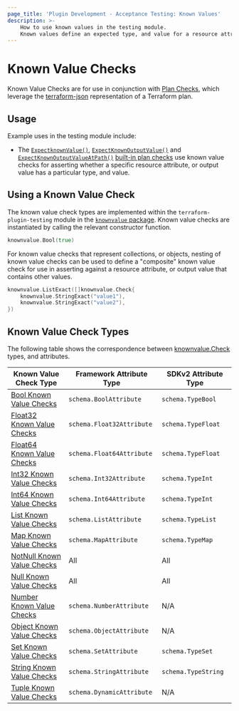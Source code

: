 ```yaml
---
page_title: 'Plugin Development - Acceptance Testing: Known Values'
description: >-
    How to use known values in the testing module.
    Known values define an expected type, and value for a resource attribute, or output value in a Terraform plan for use in Plan Checks.
---
```


# Known Value Checks

Known Value Checks are for use in conjunction with [Plan Checks](/terraform/plugin/testing/acceptance-tests/plan-checks), which leverage the [terraform-json](https://pkg.go.dev/github.com/hashicorp/terraform-json) representation of a Terraform plan.

## Usage

Example uses in the testing module include:

- The [`ExpectknownValue()`](/terraform/plugin/testing/acceptance-tests/plan-checks/resource#example-using-plancheck-expectknownvalue), [`ExpectKnownOutputValue()`](/terraform/plugin/testing/acceptance-tests/plan-checks/output#example-using-plancheck-expectknownoutputvalue) and [`ExpectKnownOutputValueAtPath()`](/terraform/plugin/testing/acceptance-tests/plan-checks/output#example-using-plancheck-expectknownoutputvalueatpath) [built-in plan checks](/terraform/plugin/testing/acceptance-tests/plan-checks) use known value checks for asserting whether a specific resource attribute, or output value has a particular type, and value.

## Using a Known Value Check

The known value check types are implemented within the `terraform-plugin-testing` module in the [`knownvalue` package](https://pkg.go.dev/github.com/hashicorp/terraform-plugin-testing/knownvalue). Known value checks are instantiated by calling the relevant constructor function.

```go
knownvalue.Bool(true)
```

For known value checks that represent collections, or objects, nesting of known value checks can be used to define a "composite" known value check for use in asserting against a resource attribute, or output value that contains other values.

```go
knownvalue.ListExact([]knownvalue.Check{
    knownvalue.StringExact("value1"),
    knownvalue.StringExact("value2"),
})
```

## Known Value Check Types

The following table shows the correspondence between [knownvalue.Check](https://pkg.go.dev/github.com/hashicorp/terraform-plugin-testing/knownvalue#Check) types, and attributes.

| Known Value Check Type                                                                               | Framework Attribute Type  | SDKv2 Attribute Type |
|------------------------------------------------------------------------------------------------------|---------------------------|----------------------|
| [Bool Known Value Checks](/terraform/plugin/testing/acceptance-tests/known-value-checks/bool)        | `schema.BoolAttribute`    | `schema.TypeBool`    |
| [Float32 Known Value Checks](/terraform/plugin/testing/acceptance-tests/known-value-checks/float32)  | `schema.Float32Attribute` | `schema.TypeFloat`   |
| [Float64 Known Value Checks](/terraform/plugin/testing/acceptance-tests/known-value-checks/float64)  | `schema.Float64Attribute` | `schema.TypeFloat`   |
| [Int32 Known Value Checks](/terraform/plugin/testing/acceptance-tests/known-value-checks/int32)      | `schema.Int32Attribute`   | `schema.TypeInt`     |
| [Int64 Known Value Checks](/terraform/plugin/testing/acceptance-tests/known-value-checks/int64)      | `schema.Int64Attribute`   | `schema.TypeInt`     |
| [List Known Value Checks](/terraform/plugin/testing/acceptance-tests/known-value-checks/list)        | `schema.ListAttribute`    | `schema.TypeList`    |
| [Map Known Value Checks](/terraform/plugin/testing/acceptance-tests/known-value-checks/map)          | `schema.MapAttribute`     | `schema.TypeMap`     |
| [NotNull Known Value Checks](/terraform/plugin/testing/acceptance-tests/known-value-checks/not-null) | All                       | All                  |
| [Null Known Value Checks](/terraform/plugin/testing/acceptance-tests/known-value-checks/null)        | All                       | All                  |
| [Number Known Value Checks](/terraform/plugin/testing/acceptance-tests/known-value-checks/number)    | `schema.NumberAttribute`  | N/A                  |
| [Object Known Value Checks](/terraform/plugin/testing/acceptance-tests/known-value-checks/object)    | `schema.ObjectAttribute`  | N/A                  |
| [Set Known Value Checks](/terraform/plugin/testing/acceptance-tests/known-value-checks/set)          | `schema.SetAttribute`     | `schema.TypeSet`     |
| [String Known Value Checks](/terraform/plugin/testing/acceptance-tests/known-value-checks/string)    | `schema.StringAttribute`  | `schema.TypeString`  |
| [Tuple Known Value Checks](/terraform/plugin/testing/acceptance-tests/known-value-checks/tuple)      | `schema.DynamicAttribute` | N/A                  |

